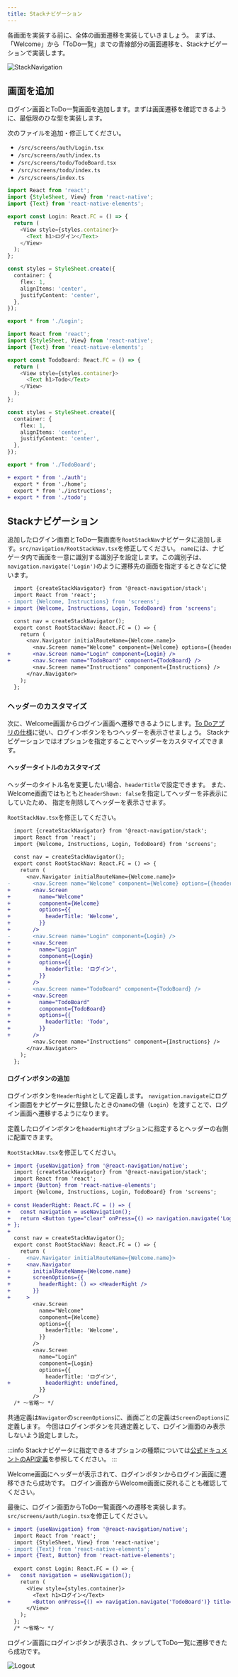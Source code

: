 ```yaml
---
title: Stackナビゲーション
---
```


各画面を実装する前に、全体の画面遷移を実装していきましょう。
まずは、「Welcome」から「ToDo一覧」までの青線部分の画面遷移を、Stackナビゲーションで実装します。

![StackNavigation](../app-hands-on/screen-transition-stack.png)

## 画面を追加

ログイン画面とToDo一覧画面を追加します。まずは画面遷移を確認できるように、最低限のひな型を実装します。

次のファイルを追加・修正してください。

- `/src/screens/auth/Login.tsx`
- `/src/screens/auth/index.ts`
- `/src/screens/todo/TodoBoard.tsx`
- `/src/screens/todo/index.ts`
- `/src/screens/index.ts`

```typescript jsx title="/src/screens/auth/Login.tsx"
import React from 'react';
import {StyleSheet, View} from 'react-native';
import {Text} from 'react-native-elements';

export const Login: React.FC = () => {
  return (
    <View style={styles.container}>
      <Text h1>ログイン</Text>
    </View>
  );
};

const styles = StyleSheet.create({
  container: {
    flex: 1,
    alignItems: 'center',
    justifyContent: 'center',
  },
});
```

```typescript jsx title="/src/screens/auth/index.ts"
export * from './Login';
```

```typescript jsx title="/src/screens/todo/TodoBoard.tsx"
import React from 'react';
import {StyleSheet, View} from 'react-native';
import {Text} from 'react-native-elements';

export const TodoBoard: React.FC = () => {
  return (
    <View style={styles.container}>
      <Text h1>Todo</Text>
    </View>
  );
};

const styles = StyleSheet.create({
  container: {
    flex: 1,
    alignItems: 'center',
    justifyContent: 'center',
  },
});
```

```typescript jsx title="/src/screens/todo/index.ts"
export * from './TodoBoard';
```

``` diff jsx title="/src/screens/index.ts"
+ export * from './auth';
  export * from './home';
  export * from './instructions';
+ export * from './todo';
```

## Stackナビゲーション

追加したログイン画面とToDo一覧画面を`RootStackNav`ナビゲータに追加します。`src/navigation/RootStackNav.tsx`を修正してください。
`name`には、ナビゲータ内で画面を一意に識別する識別子を設定します。この識別子は、`navigation.navigate('Login')`のように遷移先の画面を指定するときなどに使います。

``` diff jsx title="src/navigation/RootStackNav.tsx"
  import {createStackNavigator} from '@react-navigation/stack';
  import React from 'react';
- import {Welcome, Instructions} from 'screens';
+ import {Welcome, Instructions, Login, TodoBoard} from 'screens';

  const nav = createStackNavigator();
  export const RootStackNav: React.FC = () => {
    return (
      <nav.Navigator initialRouteName={Welcome.name}>
        <nav.Screen name="Welcome" component={Welcome} options={{headerShown: false}} />
+       <nav.Screen name="Login" component={Login} />
+       <nav.Screen name="TodoBoard" component={TodoBoard} />
        <nav.Screen name="Instructions" component={Instructions} />
      </nav.Navigator>
    );
  };
```

### ヘッダーのカスタマイズ

次に、Welcome画面からログイン画面へ遷移できるようにします。[To Doアプリの仕様](../app-spec.md)に従い、ログインボタンをもつヘッダーを表示させましょう。
Stackナビゲーションではオプションを指定することでヘッダーをカスタマイズできます。

#### ヘッダータイトルのカスタマイズ

ヘッダーのタイトル名を変更したい場合、`headerTitle`で設定できます。
また、Welcome画面ではもともと`headerShown: false`を指定してヘッダーを非表示にしていたため、
指定を削除してヘッダーを表示させます。

`RootStackNav.tsx`を修正してください。

``` diff jsx title="src/navigation/RootStackNav.tsx"
  import {createStackNavigator} from '@react-navigation/stack';
  import React from 'react';
  import {Welcome, Instructions, Login, TodoBoard} from 'screens';
  
  const nav = createStackNavigator();
  export const RootStackNav: React.FC = () => {
    return (
      <nav.Navigator initialRouteName={Welcome.name}>
-       <nav.Screen name="Welcome" component={Welcome} options={{headerShown: false}} />
+       <nav.Screen
+         name="Welcome"
+         component={Welcome}
+         options={{
+           headerTitle: 'Welcome',
+         }}
+       />
-       <nav.Screen name="Login" component={Login} />
+       <nav.Screen
+         name="Login"
+         component={Login}
+         options={{
+           headerTitle: 'ログイン',
+         }}
+       />
-       <nav.Screen name="TodoBoard" component={TodoBoard} />
+       <nav.Screen
+         name="TodoBoard"
+         component={TodoBoard}
+         options={{
+           headerTitle: 'Todo',
+         }}
+       />
        <nav.Screen name="Instructions" component={Instructions} />
      </nav.Navigator>
    );
  };
```

#### ログインボタンの追加

ログインボタンを`HeaderRight`として定義します。
`navigation.navigate`にログイン画面をナビゲータに登録したときの`name`の値（`Login`）を渡すことで、ログイン画面へ遷移するようになります。

定義したログインボタンを`headerRight`オプションに指定するとヘッダーの右側に配置できます。

`RootStackNav.tsx`を修正してください。

``` diff jsx title="src/navigation/RootStackNav.tsx"
+ import {useNavigation} from '@react-navigation/native';
  import {createStackNavigator} from '@react-navigation/stack';
  import React from 'react';
+ import {Button} from 'react-native-elements';
  import {Welcome, Instructions, Login, TodoBoard} from 'screens';
  
+ const HeaderRight: React.FC = () => {
+   const navigation = useNavigation();
+   return <Button type="clear" onPress={() => navigation.navigate('Login')} title="ログイン" />;
+ };
+ 
  const nav = createStackNavigator();
  export const RootStackNav: React.FC = () => {
    return (
-     <nav.Navigator initialRouteName={Welcome.name}>
+     <nav.Navigator
+       initialRouteName={Welcome.name}
+       screenOptions={{
+         headerRight: () => <HeaderRight />
+       }}
+     >
        <nav.Screen
          name="Welcome"
          component={Welcome}
          options={{
            headerTitle: 'Welcome',
          }}
        />
        <nav.Screen
          name="Login"
          component={Login}
          options={{
            headerTitle: 'ログイン',
+           headerRight: undefined,
          }}
        />
  /* ～省略～ */
```

共通定義は`Navigator`の`screenOptions`に、画面ごとの定義は`Screen`の`options`に定義します。
今回はログインボタンを共通定義として、ログイン画面のみ表示しないよう設定しました。

:::info
Stackナビゲータに指定できるオプションの種類については[公式ドキュメントのAPI定義](https://reactnavigation.org/docs/stack-navigator#options)を参照してください。
:::

Welcome画面にヘッダーが表示されて、ログインボタンからログイン画面に遷移できたら成功です。
ログイン画面からWelcome画面に戻れることも確認してください。

最後に、ログイン画面からToDo一覧画面への遷移を実装します。`src/screens/auth/Login.tsx`を修正してください。

``` diff jsx title="/src/screens/auth/Login.tsx"
+ import {useNavigation} from '@react-navigation/native';
  import React from 'react';
  import {StyleSheet, View} from 'react-native';
- import {Text} from 'react-native-elements';
+ import {Text, Button} from 'react-native-elements';
  
  export const Login: React.FC = () => {
+   const navigation = useNavigation();
    return (
      <View style={styles.container}>
        <Text h1>ログイン</Text>
+       <Button onPress={() => navigation.navigate('TodoBoard')} title="ログイン" />
      </View>
    );
  };
  /* ～省略～ */
```

ログイン画面にログインボタンが表示され、タップしてToDo一覧に遷移できたら成功です。

![Logout](../app-hands-on/stack-login.png)
